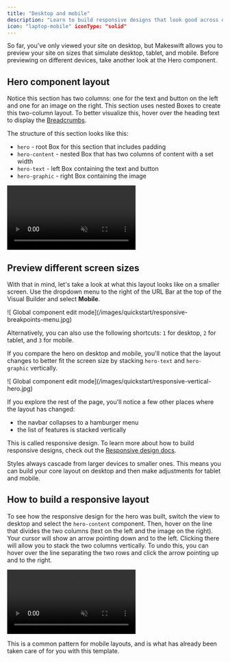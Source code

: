 ```yaml
---
title: "Desktop and mobile"
description: "Learn to build responsive designs that look good across desktop and mobile devices."
icon: "laptop-mobile" iconType: "solid"
---
```


So far, you've only viewed your site on desktop, but Makeswift allows you to preview your site on sizes that simulate desktop, tablet, and mobile. Before previewing on different devices, take another look at the Hero component.

## Hero component layout

Notice this section has two columns: one for the text and button on the left and one for an image on the right. This section uses nested Boxes to create this two-column layout. To better visualize this, hover over the heading text to display the [Breadcrumbs](/product/layouts#selecting-components).

The structure of this section looks like this:

- `hero` - root Box for this section that includes padding
- `hero-content` - nested Box that has two columns of content with a set width
- `hero-text` - left Box containing the text and button
- `hero-graphic` - right Box containing the image

<Frame>
  <video
    autoPlay
    muted
    loop
    playsInline
    title="Components and properties"
    className="w-full aspect-video"
    src="/images/quickstart/breadcrumbs.mp4"
  ></video>
</Frame>

## Preview different screen sizes

With that in mind, let's take a look at what this layout looks like on a smaller screen. Use the dropdown menu to the right of the URL Bar at the top of the Visual Builder and select **Mobile**.

<Frame>
  ![ Global component edit
  mode](/images/quickstart/responsive-breakpoints-menu.jpg)
</Frame>

Alternatively, you can also use the following shortcuts: `1` for desktop, `2` for tablet, and `3` for mobile.

If you compare the hero on desktop and mobile, you'll notice that the layout changes to better fit the screen size by stacking `hero-text` and `hero-graphic` vertically.

<Frame>
  ![ Global component edit
  mode](/images/quickstart/responsive-vertical-hero.jpg)
</Frame>

If you explore the rest of the page, you'll notice a few other places where the layout has changed:

- the navbar collapses to a hamburger menu
- the list of features is stacked vertically

This is called responsive design. To learn more about how to build responsive designs, check out the [Responsive design docs](/product/responsive-design).

Styles always cascade from larger devices to smaller ones. This means you can build your core layout on desktop and then make adjustments for tablet and mobile.

## How to build a responsive layout

To see how the responsive design for the hero was built, switch the view to desktop and select the `hero-content` component. Then, hover on the line that divides the two columns (text on the left and the image on the right). Your cursor will show an arrow pointing down and to the left. Clicking there will allow you to stack the two columns vertically. To undo this, you can hover over the line separating the two rows and click the arrow pointing up and to the right.

<Frame>
  <video
    autoPlay
    muted
    loop
    playsInline
    title="Components and properties"
    className="w-full aspect-video"
    src="/images/quickstart/responsive-design-stacked-layout.mp4"
  ></video>
</Frame>

This is a common pattern for mobile layouts, and is what has already been taken care of for you with this template.
